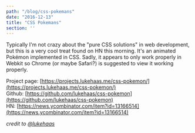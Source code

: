 ```yaml
---
path: "/blog/css-pokemans"
date: "2016-12-13"
title: "CSS Pokemans"
section: ''
---
```


Typically I'm not crazy about the "pure CSS solutions" in web development, but this is a very cool treat found on HN this morning. It's an animated Pokémon implemented in CSS. Sadly, it appears to only work properly in Webkit so Chrome (or maybe Safari?) is suggested to view it working properly.

Project page: [https://projects.lukehaas.me/css-pokemon/](https://projects.lukehaas.me/css-pokemon/)<br />
Github: [https://github.com/lukehaas/css-pokemon](https://github.com/lukehaas/css-pokemon)<br />
HN: [https://news.ycombinator.com/item?id=13166514](https://news.ycombinator.com/item?id=13166514)<br />

_credit to [@lukehaas](https://github.com/lukehaas)_